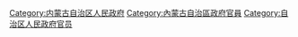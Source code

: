 [[Category:内蒙古自治区人民政府|Category:内蒙古自治区人民政府]]
[[Category:內蒙古自治區政府官員|Category:內蒙古自治區政府官員]]
[[Category:自治区人民政府官员|Category:自治区人民政府官员]]